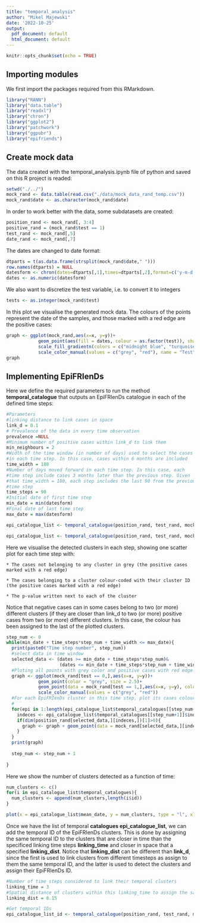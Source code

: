 ```yaml
---
title: "temporal_analysis"
author: "Mikel Majewski"
date: '2022-10-25'
output:
  pdf_document: default
  html_document: default
---
```


```r
knitr::opts_chunk$set(echo = TRUE)
```

## Importing modules

We first import the packages required from this RMarkdown.

```r
library("RANN")
library("data.table")
library("readxl")
library("chron")
library("ggplot2")
library("patchwork")
library("ggpubr")
library("epifriends")
```

## Create mock data 

The data created with the temporal_analysis.ipynb file of python and saved on this R project is readed:


```r
setwd("./../")
mock_rand <- data.table(read.csv("./data/mock_data_rand_temp.csv"))
mock_rand$date <- as.character(mock_rand$date)
```

In order to work better with the data, some subdatasets are created:

```r
position_rand <- mock_rand[, 3:4]
positive_rand = (mock_rand$test == 1)
test_rand <- mock_rand[,5]
date_rand <- mock_rand[,7]
```

The dates are changed to date format:

```r
dtparts = t(as.data.frame(strsplit(mock_rand$date," ")))
row.names(dtparts) = NULL
datesform <- chron(dates=dtparts[,1],times=dtparts[,2],format=c('y-m-d','h:m:s'))
dates <- as.numeric(datesform)
```

We also want to discretize the test variable, i.e. to convert it to integers

```r
tests <- as.integer(mock_rand$test)
```

In this plot we visualise the generated mock data. The colours of the points represent the date of the samples, and those marked with a red edge are the positive cases:

```r
graph <- ggplot(mock_rand,aes(x=x, y=y))+
            geom_point(aes(fill = dates, colour = as.factor(test)), shape = 21, size = 2.5)+
            scale_fill_gradientn(colors = c("midnight blue", "turquoise", "yellow"))+
            scale_color_manual(values = c("grey", "red"), name = "Test", labels = c("Negative","Positive"))
graph
```

## Implementing EpiFRIenDs

Here we define the required parameters to run the method **temporal_catalogue** that outputs an EpiFRIenDs catalogue in each of the defined time steps:

```r
#Parameters
#linking distance to link cases in space
link_d = 0.1
# Prevalence of the data in every time observation
prevalence =NULL
#Minimum number of positive cases within link_d to link them
min_neighbours = 2
#Width of the time window (in number of days) used to select the cases 
#in each time step. In this case, cases within 6 months are included
time_width = 180
#Number of days moved forward in each time step. In this case, each 
#time step include cases 3 months later than the previous step. Given 
#that time_width = 180, each step includes the last 90 from the previous 
#time step
time_steps = 90
#Initial date of first time step
min_date = min(datesform)
#Final date of last time step
max_date = max(datesform)
```

```r
epi_catalogue_list <- temporal_catalogue(position_rand, test_rand, mock_rand$date, link_d,prevalence, min_neighbours, time_width, min_date, max_date, time_steps, add_temporal_id = FALSE)
```

```r
epi_catalogue_list <- temporal_catalogue(position_rand, test_rand, mock_rand$date, link_d,prevalence, min_neighbours, time_width, min_date, max_date, time_steps, add_temporal_id = TRUE, linking_time = 3, linking_dist = 0.15, get_timelife = TRUE)
```

Here we visualise the detected clusters in each step, showing one scatter plot for each time step with:

    * The cases not belonging to any cluster in grey (the positive cases marked with a red edge)

    * The cases belonging to a cluster colour-coded with their cluster ID (the positive cases marked with a red edge)

    * The p-value written next to each of the cluster

Notice that negative cases can in some cases belong to two (or more) different clusters (if they are closer than link_d to two (or more) positive cases from two (or more) different clusters. In this case, the colour has been assigned to the last of the plotted clusters.

```r
step_num <- 0
while(min_date + time_steps*step_num + time_width <= max_date){
  print(paste0("Time step number", step_num)) 
  #select data in time window
  selected_data <- (dates >= min_date + time_steps*step_num)&
                    (dates <= min_date + time_steps*step_num + time_width)
  #Ploting all points with grey color and positive cases with red edge
  graph <- ggplot(mock_rand[test == 0,],aes(x=x, y=y))+
            geom_point(color = "grey", size = 2.5)+
            geom_point(data = mock_rand[test == 1,],aes(x=x, y=y), colour = "red", shape=21, fill = "grey", size = 2.5)+
            scale_color_manual(values = c("grey", "red"))
  #For each EpiFRIenDs cluster in this time step, plot its cases colour coded by the mean positivity rate
  # 
  for(epi in 1:length(epi_catalogue_list$temporal_catalogues[[step_num+1]]$id)){
    indeces <- epi_catalogue_list$temporal_catalogues[[step_num+1]]$indeces[[epi]]
    if(dim(position_rand[selected_data,][indeces,])[1]>0){
      graph <- graph + geom_point(data = mock_rand[selected_data,][indeces,], aes(x = x, y = y, colour = as.factor(test)), shape = 21, size = 2.5, fill = as.integer(epi_catalogue_list$temporal_catalogues[[step_num+1]]$id[[epi]]))
    }
  }
  print(graph)
  
  step_num <- step_num + 1
  
}
```

Here we show the number of clusters detected as a function of time: 

```r
num_clusters <- c()
for(i in epi_catalogue_list$temporal_catalogues){
  num_clusters <- append(num_clusters,length(i$id))
}

plot(x = epi_catalogue_list$mean_date, y = num_clusters, type = "l", xlab = "Dates", ylab = "Number of clusters")
```

Once we have the list of temporal **catalogues epi_catalogue_list**, we can add the temporal ID of the EpiFRIenDs clusters. This is done by assigning the same temporal ID to the clusters that are closer in time than the specificed linking time steps **linking_time** and closer in space that a specified **linking_dist**. Notice that **linking_dist** can be different than **link_d**, since the first is used to link clusters from different timesteps as assign to them the same temporal ID, and the latter is used to detect the clusters and assign their EpiFRIenDs ID.


```r
#Number of time steps considered to link their temporal clusters
linking_time = 3
#Spatial distance of clusters within this linking_time to assign the same temporal ID
linking_dist = 0.15

#Get temporal IDs
epi_catalogue_list_id <- temporal_catalogue(position_rand, test_rand, mock_rand$date, link_d, prevalence, min_neighbours, time_width, min_date, max_date, time_steps, add_temporal_id = TRUE, linking_time = linking_time, linking_dist = linking_dist, get_timelife = TRUE)
```






